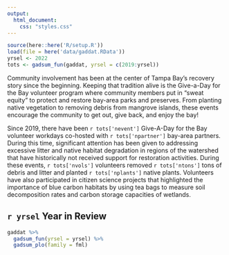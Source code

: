 ```yaml
---
output:
  html_document:
    css: "styles.css"
---
```


```r
source(here::here('R/setup.R'))
load(file = here('data/gaddat.RData'))
yrsel <- 2022
tots <- gadsum_fun(gaddat, yrsel = c(2019:yrsel))
```

Community involvement has been at the center of Tampa Bay's recovery story since the beginning. Keeping that tradition alive is the Give-a-Day for the Bay volunteer program where community members put in "sweat equity" to protect and restore bay-area parks and preserves. From planting native vegetation to removing debris from mangrove islands, these events encourage the community to get out, give back, and enjoy the bay!

Since 2019, there have been `r tots['nevent']` Give-A-Day for the Bay volunteer workdays co-hosted with `r tots['npartner']` bay-area partners. During this time, significant attention has been given to addressing excessive litter and native habitat degradation in regions of the watershed that have historically not received support for restoration activities. During these events, `r tots['nvols']` volunteers removed `r tots['ntons']` tons of debris and litter and planted `r tots['nplants']` native plants. Volunteers have also participated in citizen science projects that highlighted the importance of blue carbon habitats by using tea bags to measure soil decomposition rates and carbon storage capacities of wetlands.

## `r yrsel` Year in Review 

```r
gaddat %>% 
  gadsum_fun(yrsel = yrsel) %>% 
  gadsum_plo(family = fml)
```

<script type="text/javascript" src="js/iframeResizer.contentWindow.min.js"></script>
